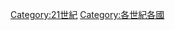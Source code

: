 {{Commonscat|21st century by country}}

[[Category:21世紀|Category:21世紀]]
[[Category:各世紀各國|Category:各世紀各國]]